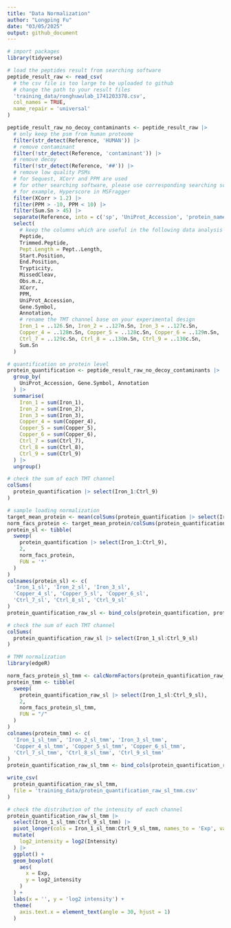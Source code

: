 ```yaml
---
title: "Data Normalization"
author: "Longping Fu"
date: "03/05/2025"
output: github_document
---
```


```r
# import packages
library(tidyverse)

# load the peptides result from searching software
peptide_result_raw <- read_csv(
  # the csv file is too large to be uploaded to github
  # change the path to your result files
  'training_data/ronghuwulab_1741203378.csv',
  col_names = TRUE,
  name_repair = 'universal'
)

```

```r
peptide_result_raw_no_decoy_contaminants <- peptide_result_raw |> 
  # only keep the psm from human proteome
  filter(str_detect(Reference, 'HUMAN')) |> 
  # remove contaminant
  filter(!str_detect(Reference, 'contaminant')) |> 
  # remove decoy
  filter(!str_detect(Reference, '##')) |> 
  # remove low quality PSMs
  # for Sequest, XCorr and PPM are used
  # for other searching software, please use corresponding searching score
  # for example, Hyperscore in MSFragger
  filter(XCorr > 1.2) |> 
  filter(PPM > -10, PPM < 10) |> 
  filter(Sum.Sn > 45) |> 
  separate(Reference, into = c('sp', 'UniProt_Accession', 'protein_name'), sep = '\\|') |> 
  select(
    # keep the columns which are useful in the following data analysis
    Peptide,
    Trimmed.Peptide, 
    Pept.Length = Pept..Length, 
    Start.Position, 
    End.Position, 
    Trypticity, 
    MissedCleav,
    Obs.m.z, 
    XCorr, 
    PPM, 
    UniProt_Accession, 
    Gene.Symbol, 
    Annotation, 
    # rename the TMT channel base on your experimental design
    Iron_1 = ..126.Sn, Iron_2 = ..127n.Sn, Iron_3 = ..127c.Sn,
    Copper_4 = ..128n.Sn, Copper_5 = ..128c.Sn, Copper_6 = ..129n.Sn,
    Ctrl_7 = ..129c.Sn, Ctrl_8 = ..130n.Sn, Ctrl_9 = ..130c.Sn, 
    Sum.Sn
  )
```

```r
# quantification on protein level
protein_quantification <- peptide_result_raw_no_decoy_contaminants |> 
  group_by(
    UniProt_Accession, Gene.Symbol, Annotation
  ) |> 
  summarise(
    Iron_1 = sum(Iron_1),
    Iron_2 = sum(Iron_2),
    Iron_3 = sum(Iron_3),
    Copper_4 = sum(Copper_4),
    Copper_5 = sum(Copper_5),
    Copper_6 = sum(Copper_6),
    Ctrl_7 = sum(Ctrl_7),
    Ctrl_8 = sum(Ctrl_8),
    Ctrl_9 = sum(Ctrl_9)
  ) |> 
  ungroup()
```

```r
# check the sum of each TMT channel
colSums(
  protein_quantification |> select(Iron_1:Ctrl_9)
)
```

```r
# sample loading normalization
target_mean_protein <- mean(colSums(protein_quantification |> select(Iron_1:Ctrl_9)))
norm_facs_protein <- target_mean_protein/colSums(protein_quantification |> select(Iron_1:Ctrl_9))
protein_sl <- tibble(
  sweep(
    protein_quantification |> select(Iron_1:Ctrl_9), 
    2, 
    norm_facs_protein, 
    FUN = '*'
  )
)
colnames(protein_sl) <- c(
  'Iron_1_sl', 'Iron_2_sl', 'Iron_3_sl', 
  'Copper_4_sl', 'Copper_5_sl', 'Copper_6_sl',
  'Ctrl_7_sl', 'Ctrl_8_sl', 'Ctrl_9_sl'
)
protein_quantification_raw_sl <- bind_cols(protein_quantification, protein_sl)
```

```r
# check the sum of each TMT channel
colSums(
  protein_quantification_raw_sl |> select(Iron_1_sl:Ctrl_9_sl)
)
```

```r
# TMM normalization
library(edgeR)

norm_facs_protein_sl_tmm <- calcNormFactors(protein_quantification_raw_sl |> select(Iron_1_sl:Ctrl_9_sl))
protein_tmm <- tibble(
  sweep(
    protein_quantification_raw_sl |> select(Iron_1_sl:Ctrl_9_sl), 
    2, 
    norm_facs_protein_sl_tmm, 
    FUN = "/"
  )
)
colnames(protein_tmm) <- c(
  'Iron_1_sl_tmm', 'Iron_2_sl_tmm', 'Iron_3_sl_tmm', 
  'Copper_4_sl_tmm', 'Copper_5_sl_tmm', 'Copper_6_sl_tmm',
  'Ctrl_7_sl_tmm', 'Ctrl_8_sl_tmm', 'Ctrl_9_sl_tmm'
)
protein_quantification_raw_sl_tmm <- bind_cols(protein_quantification_raw_sl, protein_tmm)

write_csv(
  protein_quantification_raw_sl_tmm,
  file = 'training_data/protein_quantification_raw_sl_tmm.csv'
)
```

```r
# check the distribution of the intensity of each channel
protein_quantification_raw_sl_tmm |> 
  select(Iron_1_sl_tmm:Ctrl_9_sl_tmm) |> 
  pivot_longer(cols = Iron_1_sl_tmm:Ctrl_9_sl_tmm, names_to = 'Exp', values_to = 'Intensity') |> 
  mutate(
    log2_intensity = log2(Intensity)
  ) |> 
  ggplot() +
  geom_boxplot(
    aes(
      x = Exp,
      y = log2_intensity
    )
  ) +
  labs(x = '', y = 'log2 intensity') +
  theme(
    axis.text.x = element_text(angle = 30, hjust = 1)
  )
```
